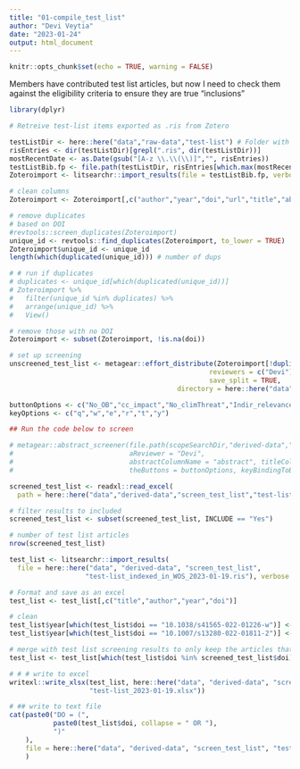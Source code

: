 ```yaml
---
title: "01-compile_test_list"
author: "Devi Veytia"
date: "2023-01-24"
output: html_document
---
```


```r
knitr::opts_chunk$set(echo = TRUE, warning = FALSE)
```


Members have contributed test list articles, but now I need to check them against the eligibility criteria to ensure they are true "inclusions"

```r
library(dplyr)

```

```r
# Retreive test-list items exported as .ris from Zotero

testListDir <- here::here("data","raw-data","test-list") # Folder with the test list bib information
risEntries <- dir(testListDir)[grepl(".ris", dir(testListDir))]
mostRecentDate <- as.Date(gsub("[A-z \\.\\(\\)]","", risEntries))
testListBib.fp <- file.path(testListDir, risEntries[which.max(mostRecentDate)])
Zoteroimport <- litsearchr::import_results(file = testListBib.fp, verbose = TRUE)

# clean columns
Zoteroimport <- Zoteroimport[,c("author","year","doi","url","title","abstract")]

# remove duplicates
# based on DOI
#revtools::screen_duplicates(Zoteroimport)
unique_id <- revtools::find_duplicates(Zoteroimport, to_lower = TRUE)
Zoteroimport$unique_id <- unique_id
length(which(duplicated(unique_id))) # number of dups

# # run if duplicates
# duplicates <- unique_id[which(duplicated(unique_id))]
# Zoteroimport %>%
#   filter(unique_id %in% duplicates) %>%
#   arrange(unique_id) %>%
#   View()

# remove those with no DOI
Zoteroimport <- subset(Zoteroimport, !is.na(doi))
```


```r

# set up screening
unscreened_test_list <- metagear::effort_distribute(Zoteroimport[!duplicated(Zoteroimport$unique_id),], 
                                                  reviewers = c("Devi"), effort= c(100), initialize = TRUE,
                                                  save_split = TRUE, 
                                          directory = here::here("data","derived-data","screen_test_list"))

buttonOptions <- c("No_OB","cc_impact","No_climThreat","Indir_relevance", "No_other","Yes")
keyOptions <- c("q","w","e","r","t","y")

## Run the code below to screen

# metagear::abstract_screener(file.path(scopeSearchDir,"derived-data","screen_test_list","effort_Devi.csv"), 
#                             aReviewer = "Devi",
#                             abstractColumnName = "abstract", titleColumnName = "title",
#                             theButtons = buttonOptions, keyBindingToButtons = keyOptions)

```

```r
screened_test_list <- readxl::read_excel(
  path = here::here("data","derived-data","screen_test_list","test-list_screened.xlsx"))

# filter results to included
screened_test_list <- subset(screened_test_list, INCLUDE == "Yes")

# number of test list articles
nrow(screened_test_list)

```




```r
test_list <- litsearchr::import_results(
  file = here::here("data", "derived-data", "screen_test_list", 
                   "test-list_indexed_in_WOS_2023-01-19.ris"), verbose = TRUE)

# Format and save as an excel
test_list <- test_list[,c("title","author","year","doi")]

# clean
test_list$year[which(test_list$doi == "10.1038/s41565-022-01226-w")] <- 2022
test_list$year[which(test_list$doi == "10.1007/s13280-022-01811-2")] <- 2022

# merge with test list screening results to only keep the articles that are relevant
test_list <- test_list[which(test_list$doi %in% screened_test_list$doi),]

# # # write to excel
writexl::write_xlsx(test_list, here::here("data", "derived-data", "screen_test_list",
                    "test-list_2023-01-19.xlsx"))

# ## write to text file
cat(paste0("DO = (",
           paste0(test_list$doi, collapse = " OR "),
           ")"
    ), 
    file = here::here("data", "derived-data", "screen_test_list", "test-list_indexedInWOS_dois.txt")
    )
```


